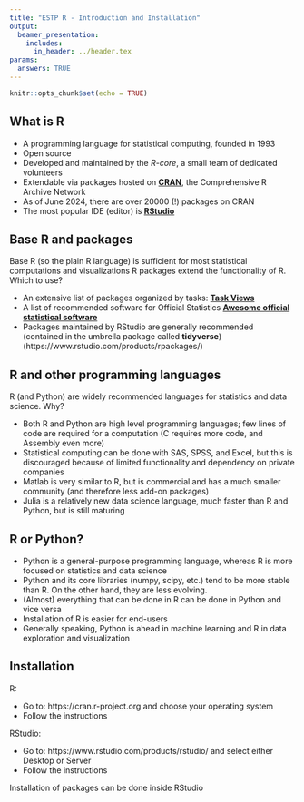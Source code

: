 ```yaml
---
title: "ESTP R - Introduction and Installation"
output: 
  beamer_presentation:
    includes:
      in_header: ../header.tex
params: 
  answers: TRUE
---
```


```r
knitr::opts_chunk$set(echo = TRUE)
```

## What is R

* A programming language for statistical computing, founded in 1993
* Open source
* Developed and maintained by the *R-core*, a small team of dedicated volunteers
* Extendable via packages hosted on [**CRAN**](https://cran.r-project.org), the Comprehensive R Archive Network
* As of June 2024, there are over 20000 (!) packages on CRAN
* The most popular IDE (editor) is [**RStudio**](https://www.rstudio.com)

## Base R and packages

Base R (so the plain R language) is sufficient for most statistical computations and visualizations
R packages extend the functionality of R. Which to use?

* An extensive list of packages organized by tasks: [**Task Views**](https://cran.r-project.org/web/views/)
* A list of recommended software for Official Statistics [**Awesome official statistical software**](https://github.com/SNStatComp/awesome-official-statistics-software)
* Packages maintained by RStudio are generally recommended (contained in the umbrella package called **tidyverse**) (https://www.rstudio.com/products/rpackages/)

## R and other programming languages

R (and Python) are widely recommended languages for statistics and data science. Why?

* Both R and Python are high level programming languages; few lines of code are required for a computation (C requires more code, and Assembly even more)
* Statistical computing can be done with SAS, SPSS, and Excel, but this is discouraged because of limited functionality and dependency on private companies
* Matlab is very similar to R, but is commercial and has a much smaller community (and therefore less add-on packages)
* Julia is a relatively new data science language, much faster than R and Python, but is still maturing

## R or Python?

* Python is a general-purpose programming language, whereas R is more focused on statistics and data science
* Python and its core libraries (numpy, scipy, etc.) tend to be more stable than R. On the other hand, they are less evolving.
* (Almost) everything that can be done in R can be done in Python and vice versa
* Installation of R is easier for end-users
* Generally speaking, Python is ahead in machine learning and R in data exploration and visualization


## Installation

R:

* Go to: https://cran.r-project.org and choose your operating system
* Follow the instructions

RStudio:

* Go to: https://www.rstudio.com/products/rstudio/ and select either Desktop or Server
* Follow the instructions

Installation of packages can be done inside RStudio

